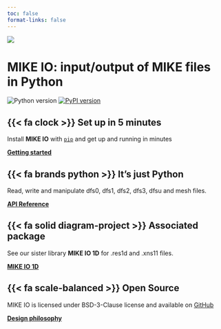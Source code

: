 ```yaml
---
toc: false
format-links: false
---
```


![](MIKE-IO-Logo-Pos-RGB.svg)

# MIKE IO: input/output of MIKE files in Python
 ![Python version](https://img.shields.io/pypi/pyversions/mikeio.svg)
[![PyPI version](https://badge.fury.io/py/mikeio.svg)](https://badge.fury.io/py/mikeio)


::: {.grid}

::: {.g-col-6}
## {{< fa clock >}} **Set up in 5 minutes**

Install **MIKE IO** with [`pip`](https://pypi.org/project/mikeio/) and get up
and running in minutes


[**Getting started**](user-guide/getting-started.qmd)

## {{< fa brands python >}} **It's just Python**

Read, write and manipulate dfs0, dfs1, dfs2, dfs3, dfsu and mesh files. 

[**API Reference**](api/index.qmd)

:::

::: {.g-col-6}

## {{< fa solid diagram-project >}} **Associated package**

See our sister library **MIKE IO 1D** for .res1d and .xns11 files.

[**MIKE IO 1D**](https://dhi.github.io/mikeio1d/)


## {{< fa scale-balanced >}} **Open Source**

MIKE IO is licensed under BSD-3-Clause license and available on [GitHub](https://github.com/DHI/mikeio)

[**Design philosophy**](design.qmd)

:::

:::


